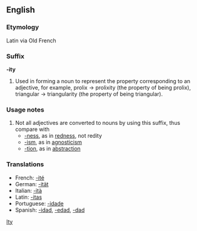 ==English==
===Etymology===
Latin via Old French

===Suffix===
'''-ity'''
# Used in forming a noun to represent the property corresponding to an adjective, for example, prolix -> prolixity (the property of being prolix), triangular -> triangularity (the property of being triangular).

===Usage notes===
#Not all adjectives are converted to nouns by using this suffix, thus compare with
#*[[-ness]], as in [[redness]], not redity
#*[[-ism]], as in [[agnosticism]]
#*[[-tion]], as in [[abstraction]]
[[Category:English suffixes|Ity]]

===Translations===
*French: [[-ité]] {{f}}
*German: [[-ität]] {{f}}
*Italian: [[-ità]] {{f}}
*Latin: [[-itas]] {{f}}
*Portuguese: [[-idade]] {{f}}
*Spanish: [[-idad]], [[-edad]], [[-dad]] {{f}}